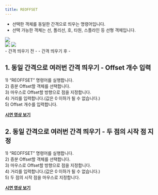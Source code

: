 ```yaml
---
title: REOFFSET
---
```



[image1]: ../../../../../assets/images/commands/reoffset/image1.png
[image2]: ../../../../../assets/images/commands/reoffset/image2.png
[image3]: ../../../../../assets/images/commands/reoffset/image3.png

* 선택한 객체를 동일한 간격으로 띄우는 명령어입니다.  
* 선택 가능한 객체는 선, 폴리선, 호, 타원, 스플라인 등 선형 객체입니다.

![][image1]  
![][image2]    ![][image3]  
   \- 간격 띄우기 전 \-				       \- 간격 띄우기 후 \-

## **1\. 동일 간격으로 여러번 간격 띄우기 \- Offset 개수 입력**

1\) “REOFFSET” 명령어를 실행합니다.  
2\) 증분 Offset할 객체를 선택합니다.  
3\) 마우스로 Offset할 방향으로 점을 지정합니다.  
4\) 거리를 입력합니다.(값은 0 이하가 될 수 없습니다.)  
5\) Offset 개수를 입력합니다.

[**<Icon name="youtube" class="emoji"/> 시연 영상 보기**](https://youtu.be/BpokTDptQlI) 

## **2\. 동일 간격으로 여러번 간격 띄우기 \- 두 점의 시작 점 지정**

1\) “REOFFSET” 명령어를 실행합니다.  
2\) 증분 Offset할 객체를 선택합니다.  
3\) 마우스로 Offset할 방향으로 점을 지정합니다.  
4\) 거리를 입력합니다.(값은 0 이하가 될 수 없습니다.)  
5\) 두 점의 시작 점을 마우스로 지정합니다.

[**<Icon name="youtube" class="emoji"/> 시연 영상 보기**](https://www.youtube.com/watch?v=lscpdsDY0r0) 

